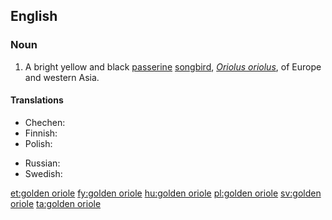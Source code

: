 ==English==

===Noun===
{{wikipedia|Golden Oriole}}
{{en-noun|head=[[golden]] [[oriole]]}}

# A bright yellow and black [[passerine]] [[songbird]], ''[[Oriolus oriolus]]'', of Europe and western Asia.

====Translations====
{{trans-top|bird}}
* Chechen: {{tø|ce|селасат}}
* Finnish: {{t-|fi|lindu}}
* Polish: {{t+|pl|wilga|f}}
{{trans-mid}}
* Russian: {{t+|ru|иволга|f|tr=ívolga}}
* Swedish: {{t+|sv|sommargylling|c}}
{{trans-bottom}}

[[et:golden oriole]]
[[fy:golden oriole]]
[[hu:golden oriole]]
[[pl:golden oriole]]
[[sv:golden oriole]]
[[ta:golden oriole]]